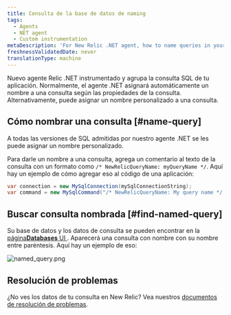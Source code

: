 ```yaml
---
title: Consulta de la base de datos de naming
tags:
  - Agents
  - NET agent
  - Custom instrumentation
metaDescription: 'For New Relic .NET agent, how to name queries in your application.'
freshnessValidatedDate: never
translationType: machine
---
```



Nuevo agente Relic .NET instrumentado y agrupa la consulta SQL de tu aplicación. Normalmente, el agente .NET asignará automáticamente un nombre a una consulta según las propiedades de la consulta. Alternativamente, puede asignar un nombre personalizado a una consulta.

## Cómo nombrar una consulta [#name-query]

A todas las versiones de SQL admitidas por nuestro agente .NET se les puede asignar un nombre personalizado.

Para darle un nombre a una consulta, agrega un comentario al texto de la consulta con un formato como `/* NewRelicQueryName: myQueryName */`. Aquí hay un ejemplo de cómo agregar eso al código de una aplicación:

```cs
var connection = new MySqlConnection(mySqlConnectionString);
var command = new MySqlCommand("/* NewRelicQueryName: My query name */ SELECT date FROM dates", connection);
```

## Buscar consulta nombrada [#find-named-query]

Su base de datos y los datos de consulta se pueden encontrar en la [página<DNT>**Databases**</DNT> UI ](/docs/apm/apm-ui-pages/monitoring/databases-page-view-operations-throughput-response-time). Aparecerá una consulta con nombre con su nombre entre paréntesis. Aquí hay un ejemplo de eso:

<img
  title="named_query.png"
  alt="named_query.png"
  src={apmScreenshotShowingWhereYouWouldSeeaCustomQueryName}
/>

## Resolución de problemas

¿No ves los datos de tu consulta en New Relic? Vea nuestros <a href="/docs/apm/agents/net-agent/troubleshooting/no-data-appears-net">documentos de resolución de problemas</a>.
